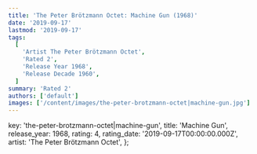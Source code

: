 ```yaml
---
title: 'The Peter Brötzmann Octet: Machine Gun (1968)'
date: '2019-09-17'
lastmod: '2019-09-17'
tags:
  [
    'Artist The Peter Brötzmann Octet',
    'Rated 2',
    'Release Year 1968',
    'Release Decade 1960',
  ]
summary: 'Rated 2'
authors: ['default']
images: ['/content/images/the-peter-brotzmann-octet|machine-gun.jpg']
---
```


  key: 'the-peter-brotzmann-octet|machine-gun',
  title: 'Machine Gun',
  release_year: 1968,
  rating: 4,
  rating_date: '2019-09-17T00:00:00.000Z',
  artist: 'The Peter Brötzmann Octet',
};

<MusicRating data={data} />
